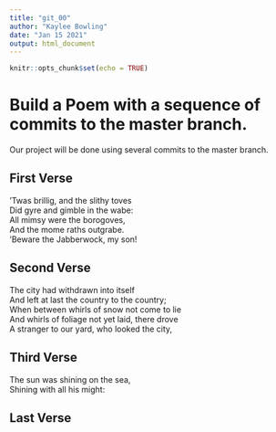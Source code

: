 ```yaml
---
title: "git_00"
author: "Kaylee Bowling"
date: "Jan 15 2021"
output: html_document
---
```


```r
knitr::opts_chunk$set(echo = TRUE)
```
# Build a Poem with a sequence of commits to the master branch.
Our project will be done using several commits to the master branch.
<!-- Do not modify or change any text in "!--" bracketed areas such as this --- these are instructions to
you, if you change any of this the git program will notice it and compromise your git merging strategy !-->

## First Verse 
<!--Put the first five lines of a poem by Lewis Carrol in this section!-->
'Twas brillig, and the slithy toves  
Did gyre and gimble in the wabe:  
All mimsy were the borogoves,  
And the mome raths outgrabe.  
'Beware the Jabberwock, my son!  
  
## Second Verse
<!--Put the first five lines of a poem by Robert Frost here!-->
The city had withdrawn into itself    
And left at last the country to the country;  
When between whirls of snow not come to lie   
And whirls of foliage not yet laid, there drove  
A stranger to our yard, who looked the city, 
  
## Third Verse
<!--Put the first two verses of The Walrus and the Carpenter here!-->
The sun was shining on the sea,    
   Shining with all his might:  
  
## Last Verse
<!--Put a short poem of your choice 8-20 lines,here!-->
